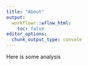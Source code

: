 ```yaml
---
title: "About"
output:
  workflowr::wflow_html:
    toc: false
editor_options:
  chunk_output_type: console
---
```


Here is some analysis
